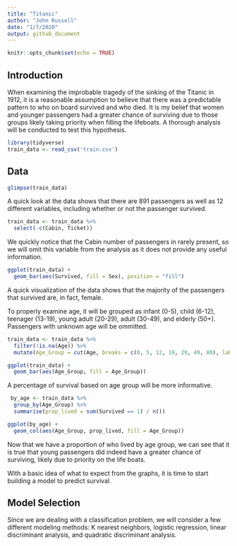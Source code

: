 ```yaml
---
title: "Titanic"
author: "John Russell"
date: "1/7/2020"
output: github_document
---
```


```r
knitr::opts_chunk$set(echo = TRUE)
```

## Introduction

When examining the improbable tragedy of the sinking of the Titanic in 1912, it is a reasonable assumption to believe that there was a predictable pattern to who on board survived and who died. It is my belief that women and younger passengers had a greater chance of surviving due to those groups likely taking priority when filling the lifeboats. A thorough analysis will be conducted to test this hypothesis.

```r
library(tidyverse)
train_data <- read_csv('train.csv')
```

## Data
```r
glimpse(train_data)
```

A quick look at the data shows that there are 891 passengers as well as 12 different variables, including whether or not the passenger survived.

```r
train_data <- train_data %>%
  select(-c(Cabin, Ticket))
```
 We quickly notice that the Cabin number of passengers in rarely present, so we will omit this variable from the analysis as it does not provide any useful information.
 
```r
ggplot(train_data) +
  geom_bar(aes(Survived, fill = Sex), position = "fill")
```
 
A quick visualization of the data shows that the majority of the passengers that survived are, in fact, female. 

To properly examine age, it will be grouped as infant (0-5), child (6-12), teenager (13-19),  young adult (20-29), adult (30-49), and elderly (50+). Passengers with unknown age will be ommitted.

```r
train_data <- train_data %>%
  filter(!is.na(Age)) %>%
  mutate(Age_Group = cut(Age, breaks = c(0, 5, 12, 19, 29, 49, 80), labels = c("Infant", "Child", "Teen", "Young Adult", "Adult", "Elderly")))
```
```r
ggplot(train_data) +
  geom_bar(aes(Age_Group, fill = Age_Group))
```

A percentage of survival based on age group will be more informative. 
```r
 by_age <- train_data %>%
  group_by(Age_Group) %>%
  summarise(prop_lived = sum(Survived == 1) / n()) 

ggplot(by_age) +
  geom_col(aes(Age_Group, prop_lived, fill = Age_Group))
```

Now that we have a proportion of who lived by age group, we can see that it is true that young passengers did indeed have a greater chance of surviving, likely due to priority on the life boats. 

With a basic idea of what to expect from the graphs, it is time to start building a model to predict survival.

## Model Selection

Since we are dealing with a classification problem, we will consider a few different modeling methods: K nearest neighbors, logistic regression, linear discriminant analysis, and quadratic discriminant analysis. 